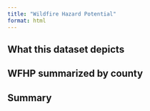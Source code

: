 ```yaml
---
title: "Wildfire Hazard Potential"
format: html
---
```


## What this dataset depicts

## WFHP summarized by county

## Summary


